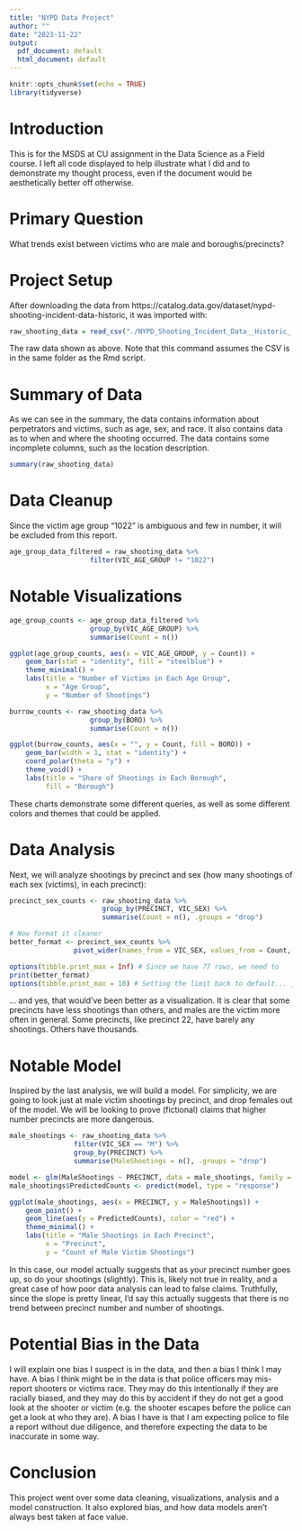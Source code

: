 ---
title: "NYPD Data Project"
author: ""
date: "2023-11-22"
output:
  pdf_document: default
  html_document: default
---

```{r setup, include=FALSE}
knitr::opts_chunk$set(echo = TRUE)
library(tidyverse)
```


# Introduction
This is for the MSDS at CU assignment in the Data Science as a Field course.  I left all code displayed to help illustrate what I did and to demonstrate my thought process, even if the document would be aesthetically better off otherwise.

# Primary Question
What trends exist between victims who are male and boroughs/precincts?

# Project Setup
After downloading the data from https://catalog.data.gov/dataset/nypd-shooting-incident-data-historic, it was imported with:
```{r project_setup}
raw_shooting_data = read_csv("./NYPD_Shooting_Incident_Data__Historic_.csv")
```
The raw data shown as above.  Note that this command assumes the CSV is in the same folder as the Rmd script.

# Summary of Data
As we can see in the summary, the data contains information about perpetrators and victims, such as age, sex, and race.
It also contains data as to when and where the shooting occurred.
The data contains some incomplete columns, such as the location description.
```{r summary}
summary(raw_shooting_data)
```

# Data Cleanup
Since the victim age group "1022" is ambiguous and few in number, it will be excluded from this report.
```{r cleanup}
age_group_data_filtered = raw_shooting_data %>%
                    filter(VIC_AGE_GROUP != "1022")
```

# Notable Visualizations
```{r visual}
age_group_counts <- age_group_data_filtered %>% 
                    group_by(VIC_AGE_GROUP) %>% 
                    summarise(Count = n())

ggplot(age_group_counts, aes(x = VIC_AGE_GROUP, y = Count)) + 
    geom_bar(stat = "identity", fill = "steelblue") +
    theme_minimal() +
    labs(title = "Number of Victims in Each Age Group", 
         x = "Age Group", 
         y = "Number of Shootings")

burrow_counts <- raw_shooting_data %>% 
                    group_by(BORO) %>% 
                    summarise(Count = n())

ggplot(burrow_counts, aes(x = "", y = Count, fill = BORO)) +
    geom_bar(width = 1, stat = "identity") +
    coord_polar(theta = "y") +
    theme_void() +
    labs(title = "Share of Shootings in Each Borough",
         fill = "Borough")
```
These charts demonstrate some different queries, as well as some different colors and themes that could be applied.

# Data Analysis
Next, we will analyze shootings by precinct and sex (how many shootings of each sex (victims), in each precinct):
```{r analysis}
precinct_sex_counts <- raw_shooting_data %>%
                       group_by(PRECINCT, VIC_SEX) %>%
                       summarise(Count = n(), .groups = "drop")

# Now format it cleaner
better_format <- precinct_sex_counts %>%
                pivot_wider(names_from = VIC_SEX, values_from = Count, values_fill = list(Count = 0))

options(tibble.print_max = Inf) # Since we have 77 rows, we need to 
print(better_format)
options(tibble.print_max = 10) # Setting the limit back to default... just in case.
```
... and yes, that would've been better as a visualization.
It is clear that some precincts have less shootings than others, and males are the victim more often in general.
Some precincts, like precinct 22, have barely any shootings.  Others have thousands. 

# Notable Model
Inspired by the last analysis, we will build a model.  For simplicity, we are going to look just at male victim shootings by precinct, and drop females out of the model.  We will be looking to prove (fictional) claims that higher number precincts are more dangerous.

```{r model}
male_shootings <- raw_shooting_data %>%
                filter(VIC_SEX == "M") %>%
                group_by(PRECINCT) %>%
                summarise(MaleShootings = n(), .groups = "drop")

model <- glm(MaleShootings ~ PRECINCT, data = male_shootings, family = poisson)
male_shootings$PredictedCounts <- predict(model, type = "response")

ggplot(male_shootings, aes(x = PRECINCT, y = MaleShootings)) +
    geom_point() +
    geom_line(aes(y = PredictedCounts), color = "red") +
    theme_minimal() +
    labs(title = "Male Shootings in Each Precinct",
         x = "Precinct",
         y = "Count of Male Victim Shootings")
```
In this case, our model actually suggests that as your precinct number goes up, so do your shootings (slightly).  This is, likely not true in reality, and a great case of how poor data analysis can lead to false claims.
Truthfully, since the slope is pretty linear, I'd say this actually suggests that there is no trend between precinct number and number of shootings.


# Potential Bias in the Data
I will explain one bias I suspect is in the data, and then a bias I think I may have.
A bias I think might be in the data is that police officers may mis-report shooters or victims race.  They may do this intentionally if they are racially biased, and they may do this by accident if they do not get a good look at the shooter or victim (e.g. the shooter escapes before the police can get a look at who they are).
A bias I have is that I am expecting police to file a report without due diligence, and therefore expecting the data to be inaccurate in some way.

# Conclusion
This project went over some data cleaning, visualizations, analysis and a model construction.  It also explored bias, and how data models aren't always best taken at face value.
